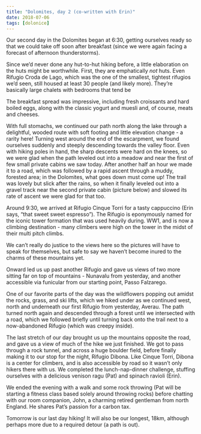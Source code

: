 ```yaml
---
title: "Dolomites, day 2 (co-written with Erin)"
date: 2018-07-06
tags: [dolonice]
---
```


Our second day in the Dolomites began at 6:30, getting ourselves ready so that we could take off soon after breakfast (since we were again facing a forecast of afternoon thunderstorms).

Since we'd never done any hut-to-hut hiking before, a little elaboration on the huts might be worthwhile. First, they are emphatically _not_ huts. Even Rifugio Croda de Lago, which was the one of the smallest, tightest rifugios we'd seen, still housed at least 30 people (and likely more). They're basically large chalets with bedrooms that tend be

The breakfast spread was impressive, including fresh croissants and hard boiled eggs, along with the classic yogurt and muesli and, of course, meats and cheeses. 

With full stomachs, we continued our path north along the lake through a delightful, wooded route with soft footing and little elevation change - a rarity here! Turning west around the end of the escarpment, we found ourselves suddenly and steeply descending towards the valley floor. Even with hiking poles in hand, the sharp descents were hard on the knees, so we were glad when the path leveled out into a meadow and near the first of few small private cabins we saw today. After another half an hour we made it to a road, which was followed by a rapid ascent through a muddy, forested area; in the Dolomites, what goes down must come up! The trail was lovely but slick after the rains, so when it finally leveled out into a gravel track near the second private cabin (picture below) and slowed its rate of ascent we were glad for that too.

Around 9:30, we arrived at Rifugio Cinque Torri for a tasty cappuccino (Erin says, “that sweet sweet espresso”). The Rifugio is eponymously named for the iconic tower formation that was used heavily during.
WW1, and is now a climbing destination - many climbers were high on the tower in the midst of their multi pitch climbs. 

We can’t really do justice to the views here so the pictures will have to speak for themselves, but safe to say we haven’t become inured to the charms of these mountains yet.

Onward led us up past another Rifugio and gave us views of two more sitting far on top of mountains - Nunavalu from yesterday, and another accessible via funicular from our starting point, Passo Falzarego.

One of our favorite parts of the day was the wildflowers popping out amidst the rocks, grass, and ski lifts, which we hiked under as we continued west, north and underneath our first Rifugio from yesterday, Averau. The path turned north again and descended through a forest until we intersected with a road, which we followed briefly until turning back onto the trail next to a now-abandoned Rifugio (which was creepy inside).

The last stretch of our day brought us up the mountains opposite the road, and gave us a view of much of the hike we just finished. We got to pass through a rock tunnel, and across a huge boulder field, before finally making it to our stop for the night, Rifugio Dibona. Like Cinque Torri, Dibona is a center for climbers, and is also accessible by road so it wasn’t only hikers there with us. We completed the lunch-nap-dinner challenge, stuffing ourselves with a delicious venison ragu (Pat) and spinach ravioli (Erin). 

We ended the evening with a walk and some rock throwing (Pat will be starting a fitness class based solely around throwing rocks) before chatting with our room companion, John, a charming retired gentleman from north England. He shares Pat’s passion for a carbon tax.

Tomorrow is our last day hiking! It will also be our longest, 18km, although perhaps more due to a required detour (a path is out).
